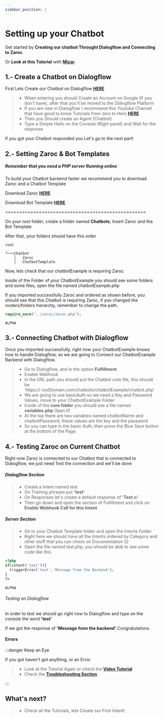 ```yaml
---
sidebar_position: 1
---
```


# Setting up your Chatbot


Get started by **Creating our chatbot Throught Dialogflow and Connecting to Zaroc**.

Or **Look at this Tutorial** with **[Mizar](https://zaroc.netlify.app)**.

## 1.- Create a Chatbot on Dialogflow

First Lets Create our Chatbot on Dialogflow [**HERE**](https://dialogflow.cloud.google.com/)

> - When entering you should Create an Account on Google (If you don't have), after that you'll be moved to the Dialogflow Platform
> - If you are new in Dialogflow I recommend this Youtube Channel that have good to know Tutorials from zero to Hero [**HERE**](https://zaroc.netlify.app)
> - Then you Should create an Agent (Chatbot)
> - Type a Simple Hello on the Console (Right panel) and Wait for the response

If you got your Chatbot responded you Let's go to the next part!

## 2.- Setting Zaroc & Bot Templates

##### Remember that you need a PHP server Running online

To build your Chatbot backend faster we recommend you to download Zaroc and a Chatbot Template

Download Zaroc [**HERE**](https://dialogflow.cloud.google.com/)

Download Bot Template [**HERE**](https://dialogflow.cloud.google.com/)

==================================================

On your root folder, create a folder named **Chatbots**, Insert Zaroc and the Bot Template

After that, your folders should have this order

```shell
root

└───Chatbot
    │   Zaroc
    │   ChatbotTemplate
```

Now, lets check that our chatbotExample is requiring Zaroc

Inside of the Folder of your ChatbotExample you should see some folders and some files, open the file named chatbotExample.php

If you imported successfully Zaroc and ordered as shown before, you should see that this Chatbot is requiring Zaroc, if you changed the routers/folders hierarchy, remember to change the path.

<Tabs>
<TabItem value="php" label="PHP">

```php
require_once("../zaroc/zaroc.php");
```

</TabItem>
<TabItem value="nodejs" label="Node.js">

```nodejs
ALPHA
```

</TabItem>
</Tabs>

## 3.- Connecting Chatbot with Dialogflow

Once you imported successfully, right now your ChatbotExample knows how to handle Dialogflow, so we are going to Connect our ChatbotExample Backend with Dialogflow.

> - Go to Dialogflow, and in the option **Fulfillment**
> - Enable Webhook
> - In the URL path you should put the Chatbot core file, this should be  
>   'https:// rootDomain.com/chatbots/chatbotExample/chatbot.php'
> - We are going to use basicAuth so we need a Key and Password Values, move to your ChatbotExample Folder
> - Inside of the **core folder** you should see a file named **variables.php** Open It!
> - At the top there are two variables named chatbotName and chatbotPassword, these values are the key and the password
> - So you can type in the basic Auth, then press the Blue Save button at the bottom of the Page.

## 4.- Testing Zaroc on Current Chatbot

Right now Zaroc is connected to our Chatbot that is connected to Dialogflow, we just need Test the connection and we'll be done

##### Dialogflow Section

> - Create a Intent named test
> - On Training phrases put **'test'**
> - On Responses let's create a default response of **'Test 💥'**
> - Then go down and open the section of Fulfillment and click on **Enable Webhook Call for this Intent**

##### Server Section

> - Go to your Chatbot Template folder and open the Intents Folder
> - Right here we should have all the Intents ordered by Category and other stuff that you can check on Documentation 😉
> - Open the file named test.php, you should be able to see some code like this.

<Tabs>
<TabItem value="php" label="PHP">

```php
<?php
if(intent('test')){
  triggerError('test','Message from the Backend');
}
?>
```

</TabItem>
<TabItem value="nodejs" label="Node.js">

```nodejs
ALPHA
```

</TabItem>
</Tabs>

###### Testing on Dialogflow

In order to test we should go right now to Dialogflow and type on the console the word **'test'**

If we got the response of **'Message from the backend'** Congratulations.

#### Errors

:::danger Keep an Eye

If you got haven't got anything, or an Error.

> - Look at the Tutorial Again or check the [**Video Tutorial**](https://google.com)
> - Check the [**Troubleshooting Section**](./../zaroc-advanced/troubleshooting)

:::

## What's next?

> - Check all the Tutorials, lets Create our First Intent!
